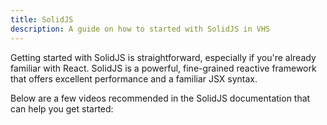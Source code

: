 ```yaml
---
title: SolidJS
description: A guide on how to started with SolidJS in VHS
---
```


Getting started with SolidJS is straightforward, especially if you're already familiar with React. SolidJS is a powerful, fine-grained reactive framework that offers excellent performance and a familiar JSX syntax.

Below are a few videos recommended in the SolidJS documentation that can help you get started:



<VideoPlayer link="https://www.youtube.com/watch?v=hw3Bx5vxKl0" />

<VideoPlayer link="https://www.youtube.com/watch?v=cELFZQAMdhQ" />

